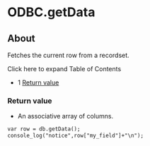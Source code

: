 
# ODBC.getData 

 

## About

Fetches the current row from a recordset.

Click here to expand Table of Contents

* 1 [Return value](#return-value)

### Return value

* An associative array of columns.

```xml
var row = db.getData();
console_log("notice",row["my_field"]+"\n");

```


